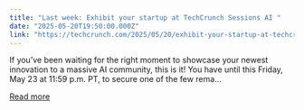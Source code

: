 ```yaml
---
title: "Last week: Exhibit your startup at TechCrunch Sessions AI "
date: "2025-05-20T19:50:00.000Z"
link: "https://techcrunch.com/2025/05/20/exhibit-your-startup-at-techcrunch-sessions-ai-while-you-still-can/"
---
```


If you’ve been waiting for the right moment to showcase your newest innovation to a massive AI community, this is it! You have until this Friday, May 23 at 11:59 p.m. PT, to secure one of the few rema...

[Read more](https://techcrunch.com/2025/05/20/exhibit-your-startup-at-techcrunch-sessions-ai-while-you-still-can/)
